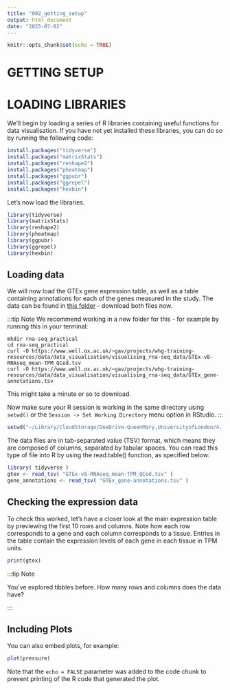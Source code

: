 ```yaml
---
title: "002_getting_setup"
output: html_document
date: "2025-07-02"
---
```


```r
knitr::opts_chunk$set(echo = TRUE)
```

# GETTING SETUP

# LOADING LIBRARIES

We'll begin by loading a series of R libraries containing useful functions for data visualisation. If you have not yet installed these libraries, you can do so by running the following code:

```r

install.packages("tidyverse")
install.packages("matrixStats")
install.packages("reshape2")
install.packages("pheatmap")
install.packages("ggpubr")
install.packages("ggrepel")
install.packages("hexbin")
```

Let's now load the libraries.

```r
library(tidyverse)
library(matrixStats)
library(reshape2)
library(pheatmap)
library(ggpubr)
library(ggrepel)
library(hexbin)
```
## Loading data

We will now load the GTEx gene expression table, as well as a table containing annotations for each of the genes measured in the study.  The data can be found in [this folder](https://www.well.ox.ac.uk/~gav/projects/whg-training-resources/data/data_visualisation/visualising_rna-seq_data/) - download both files now.

:::tip Note
We recommend working in a new folder for this - for example by running this in your terminal:

```
mkdir rna-seq_practical
cd rna-seq_practical
curl -O https://www.well.ox.ac.uk/~gav/projects/whg-training-resources/data/data_visualisation/visualising_rna-seq_data/GTEx-v8-RNAseq_mean-TPM_QCed.tsv
curl -O https://www.well.ox.ac.uk/~gav/projects/whg-training-resources/data/data_visualisation/visualising_rna-seq_data/GTEx_gene-annotations.tsv
```
This might take a minute or so to download. 

Now make sure your R session is working in the same directory using `setwd()` or the `Session -> Set Working Directory` menu option in RStudio.
:::
```r
setwd("~/Library/CloudStorage/OneDrive-QueenMary,UniversityofLondon/4. Self-learning/WHG training/whg-training-resources-replicate/docs/data_visualisation/visualising_rna-seg_data")
```

The data files are in tab-separated value (TSV) format, which means they are composed of columns, separated by tabular spaces. You can read this type of file into R by using the read.table() function, as specified below:
```r
library( tidyverse )
gtex <- read_tsv( "GTEx-v8-RNAseq_mean-TPM_QCed.tsv" )
gene_annotations <- read_tsv( "GTEx_gene-annotations.tsv" )
```

## Checking the expression data

To check this worked, let's have a closer look at the main expression table by previewing the first 10 rows and columns.
Note how each row corresponds to a gene and each column corresponds to a tissue. Entries in the table contain the
expression levels of each gene in each tissue in TPM units.

```r
print(gtex)
```

:::tip Note

You've explored tibbles before.  How many rows and columns does the data have?

:::


## Including Plots

You can also embed plots, for example:

```r
plot(pressure)
```

Note that the `echo = FALSE` parameter was added to the code chunk to prevent printing of the R code that generated the plot.
